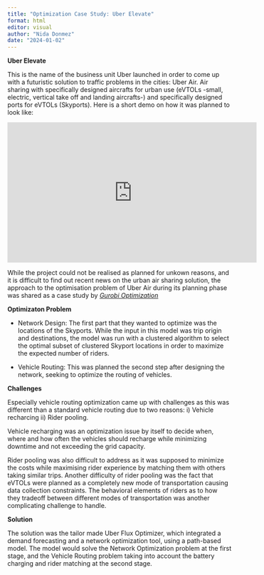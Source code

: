 ```yaml
---
title: "Optimization Case Study: Uber Elevate"
format: html
editor: visual
author: "Nida Donmez"
date: "2024-01-02"
---
```


**Uber Elevate**

This is the name of the business unit Uber launched in order to come up with a futuristic solution to traffic problems in the cities: Uber Air. Air sharing with specifically designed aircrafts for urban use (eVTOLs -small, electric, vertical take off and landing aircrafts-) and specifically designed ports for eVTOLs (Skyports). Here is a short demo on how it was planned to look like:

<iframe width="560" height="315" src="https://www.youtube.com/embed/3UFJPIyCQvY" title="YouTube video player" frameborder="0" allow="accelerometer; autoplay; clipboard-write; encrypted-media; gyroscope; picture-in-picture; web-share" allowfullscreen>

</iframe>

</iframe>



While the project could not be realised as planned for unkown reasons, and it is difficult to find out recent news on the urban air sharing solution, the approach to the optimisation problem of Uber Air during its planning phase was shared as a case study by [*Gurobi Optimization*](https://www.gurobi.com/case_studies/uber-shaping-urban-aerial-ridesharing/)

**Optimizaton Problem**

- Network Design: The first part that they wanted to optimize was the locations of the Skyports. While the input in this model was trip origin and destinations, the model was run with a clustered algorithm to select the optimal subset of clustered Skyport locations in order to maximize the expected number of riders.

- Vehicle Routing: This was planned the second step after designing the network, seeking to optimize the routing of vehicles. 

**Challenges**

Especially vehicle routing optimization came up with challenges as this was different than a standard vehicle routing due to two reasons: i) Vehicle recharcing ii) Rider pooling. 

Vehicle recharging was an optimization issue by itself to decide when, where and how often the vehicles should recharge while minimizing downtime and not exceeding the grid capacity.

Rider pooling was also difficult to address as it was supposed to minimize the costs while maximising rider experience by matching them with others taking similar trips. Another difficulty of rider pooling was the fact that eVTOLs were planned as a completely new mode of transportation causing data collection constraints. The behavioral elements of riders as to how they tradeoff between different modes of transportation was another complicating challenge to handle.

**Solution**

The solution was the tailor made Uber Flux Optimizer, which integrated a demand forecasting and a network optimization tool, using a path-based model. The model would solve the Network Optimization problem at the first stage, and the Vehicle Routing problem taking into account the battery charging and rider matching at the second stage.

